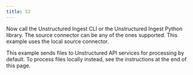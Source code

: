 ```yaml
---
title: S3
---
```



<NewDocument />


<SharedS3 />

Now call the Unstructured Ingest CLI or the Unstructured Ingest Python library.  The source connector can be any of the ones supported. This example uses the local source connector.

This example sends files to Unstructured API services for processing by default. To process files locally instead, see the instructions at the end of this page.


<CodeGroup>

  <S3APISh />

  <S3APIPyV2 />

  <S3APIPyV1 />

</CodeGroup>


<SharedPartitionByAPIOSS/>

